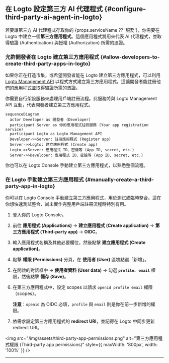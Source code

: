 
## 在 Logto 設定第三方 AI 代理程式 \{#configure-third-party-ai-agent-in-logto}

若要讓第三方 AI 代理程式存取你的 {props.serviceName ?? '服務'}，你需要在 Logto 中建立一個**第三方應用程式**。這個應用程式將用來代表 AI 代理程式，並取得驗證 (Authentication) 與授權 (Authorization) 所需的憑證。

### 允許開發者在 Logto 建立第三方應用程式 \{#allow-developers-to-create-third-party-apps-in-logto}

如果你正在打造市集，或希望開發者能在 Logto 建立第三方應用程式，可以利用 [Logto Management API](/integrate-logto/interact-with-management-api) 以程式方式建立第三方應用程式。這讓開發者能註冊他們的應用程式並取得驗證所需的憑證。

你需要自行架設服務來處理用戶端註冊流程。此服務將與 Logto Management API 互動，代表開發者建立第三方應用程式。

```mermaid
sequenceDiagram
  actor Developer as 開發者 (Developer)
  participant Server as 你的應用程式註冊服務 (Your app registration service)
  participant Logto as Logto Management API
  Developer->>Server: 註冊應用程式 (Register app)
  Server->>Logto: 建立應用程式 (Create app)
  Logto->>Server: 應用程式 ID、密鑰等 (App ID, secret, etc.)
  Server->>Developer: 應用程式 ID、密鑰等 (App ID, secret, etc.)
```

你也可以在 Logto Console 手動建立第三方應用程式，以熟悉整個流程。

### 在 Logto 手動建立第三方應用程式 \{#manually-create-a-third-party-app-in-logto}

你可以在 Logto Console 手動建立第三方應用程式，用於測試或臨時整合。這在你想快速測試整合、尚未實作完整用戶端註冊流程時特別有用。

1. 登入你的 Logto Console。
2. 前往 <CloudLink to="/applications">**應用程式 (Applications)**</CloudLink> → **建立應用程式 (Create application)** → **第三方應用程式 (Third-party app)** -> **OIDC**。
3. 輸入應用程式名稱及其他必要欄位，然後點擊 **建立應用程式 (Create application)**。
4. 點擊 **權限 (Permissions)** 分頁，在 **使用者 (User)** 區塊點選「新增」。
5. 在開啟的對話框中 -> **使用者資料 (User data)** -> 勾選 **`profile`**、**`email`** 權限，然後點擊 **儲存 (Save)**。
6. 在第三方應用程式中，設定 scopes 以請求 `openid profile email` 權限（scopes）。

   **注意**：`openid` 為 OIDC 必填，`profile` 與 `email` 則是你在前一步新增的權限。

7. 依需求設定第三方應用程式的 **redirect URI**，並記得在 Logto 中同步更新 redirect URI。

<img
  src="/img/assets/third-party-app-permissions.png"
  alt="第三方應用程式權限 (Third-party app permissions)"
  style={{ maxWidth: '800px', width: '100%' }}
/>

---

<QuickStartsReference />
